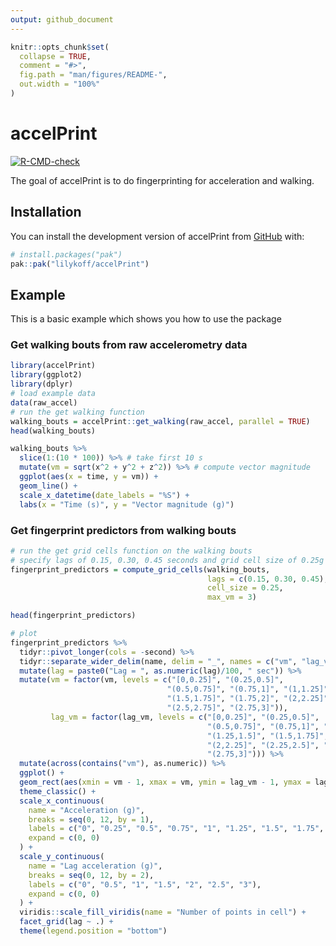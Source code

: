 ```yaml
---
output: github_document
---
```


<!-- README.md is generated from README.Rmd. Please edit that file -->

```r
knitr::opts_chunk$set(
  collapse = TRUE,
  comment = "#>",
  fig.path = "man/figures/README-",
  out.width = "100%"
)
```

# accelPrint

<!-- badges: start -->
[![R-CMD-check](https://github.com/lilykoff/accelPrint/actions/workflows/R-CMD-check.yaml/badge.svg)](https://github.com/lilykoff/accelPrint/actions/workflows/R-CMD-check.yaml)
<!-- badges: end -->

The goal of accelPrint is to do fingerprinting for acceleration and walking.

## Installation

You can install the development version of accelPrint from [GitHub](https://github.com/) with:

```r
# install.packages("pak")
pak::pak("lilykoff/accelPrint")
```

## Example

This is a basic example which shows you how to use the package

### Get walking bouts from raw accelerometry data 

```r
library(accelPrint)
library(ggplot2)
library(dplyr)
# load example data 
data(raw_accel)
# run the get walking function
walking_bouts = accelPrint::get_walking(raw_accel, parallel = TRUE)
head(walking_bouts) 

walking_bouts %>% 
  slice(1:(10 * 100)) %>% # take first 10 s 
  mutate(vm = sqrt(x^2 + y^2 + z^2)) %>% # compute vector magnitude
  ggplot(aes(x = time, y = vm)) + 
  geom_line() + 
  scale_x_datetime(date_labels = "%S") + 
  labs(x = "Time (s)", y = "Vector magnitude (g)")

```

### Get fingerprint predictors from walking bouts 

```r
# run the get grid cells function on the walking bouts
# specify lags of 0.15, 0.30, 0.45 seconds and grid cell size of 0.25g 
fingerprint_predictors = compute_grid_cells(walking_bouts, 
                                            lags = c(0.15, 0.30, 0.45), 
                                            cell_size = 0.25,
                                            max_vm = 3)

head(fingerprint_predictors) 
```


```r
# plot 
fingerprint_predictors %>% 
  tidyr::pivot_longer(cols = -second) %>% 
  tidyr::separate_wider_delim(name, delim = "_", names = c("vm", "lag_vm", "lag")) %>% 
  mutate(lag = paste0("Lag = ", as.numeric(lag)/100, " sec")) %>% 
  mutate(vm = factor(vm, levels = c("[0,0.25]", "(0.25,0.5]", 
                                   "(0.5,0.75]", "(0.75,1]", "(1,1.25]", "(1.25,1.5]", 
                                   "(1.5,1.75]", "(1.75,2]", "(2,2.25]", "(2.25,2.5]", 
                                   "(2.5,2.75]", "(2.75,3]")),
         lag_vm = factor(lag_vm, levels = c("[0,0.25]", "(0.25,0.5]",
                                            "(0.5,0.75]", "(0.75,1]", "(1,1.25]",
                                            "(1.25,1.5]", "(1.5,1.75]", "(1.75,2]",
                                            "(2,2.25]", "(2.25,2.5]", "(2.5,2.75]",
                                            "(2.75,3]"))) %>% 
  mutate(across(contains("vm"), as.numeric)) %>% 
  ggplot() + 
  geom_rect(aes(xmin = vm - 1, xmax = vm, ymin = lag_vm - 1, ymax = lag_vm, fill = value), color = "black") +
  theme_classic() +
  scale_x_continuous(
    name = "Acceleration (g)",
    breaks = seq(0, 12, by = 1),
    labels = c("0", "0.25", "0.5", "0.75", "1", "1.25", "1.5", "1.75", "2", "2.25", "2.5", "2.75", "3"),
    expand = c(0, 0)
  ) + 
  scale_y_continuous(
    name = "Lag acceleration (g)",
    breaks = seq(0, 12, by = 2),
    labels = c("0", "0.5", "1", "1.5", "2", "2.5", "3"),
    expand = c(0, 0)
  ) + 
  viridis::scale_fill_viridis(name = "Number of points in cell") + 
  facet_grid(lag ~ .) +
  theme(legend.position = "bottom")
```

